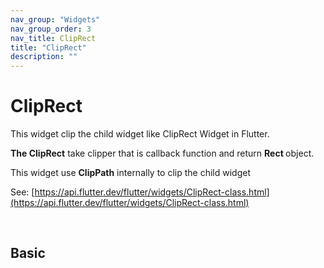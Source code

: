 ```yaml
---
nav_group: "Widgets"
nav_group_order: 3
nav_title: ClipRect
title: "ClipRect"
description: ""
---
```


# ClipRect

This widget clip the child widget like ClipRect Widget in Flutter.

<b>The ClipRect</b> take clipper that is callback function and return <b>
  Rect
</b> object.

This widget use <b>ClipPath</b> internally to clip the child widget

See: [https://api.flutter.dev/flutter/widgets/ClipRect-class.html](https://api.flutter.dev/flutter/widgets/ClipRect-class.html)

<br />

## Basic
